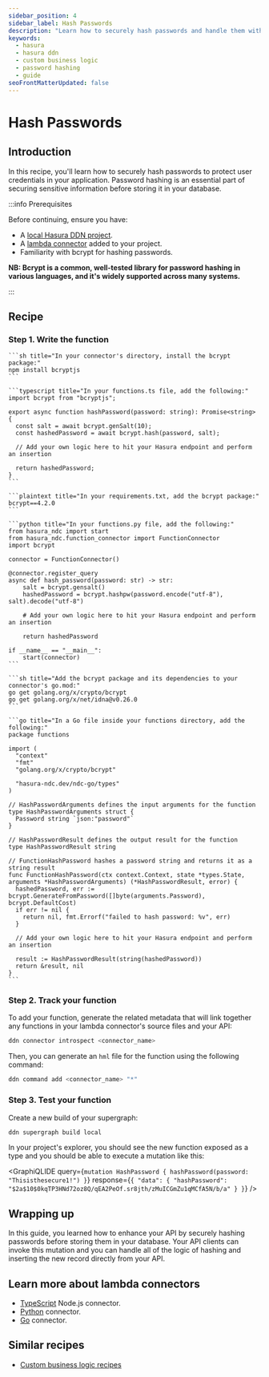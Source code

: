 ```yaml
---
sidebar_position: 4
sidebar_label: Hash Passwords
description: "Learn how to securely hash passwords and handle them within your API."
keywords:
  - hasura
  - hasura ddn
  - custom business logic
  - password hashing
  - guide
seoFrontMatterUpdated: false
---
```



# Hash Passwords

## Introduction

In this recipe, you'll learn how to securely hash passwords to protect user credentials in your application. Password
hashing is an essential part of securing sensitive information before storing it in your database.

:::info Prerequisites

Before continuing, ensure you have:

- A [local Hasura DDN project](/getting-started/quickstart.mdx).
- A [lambda connector](/business-logic/overview.mdx) added to your project.
- Familiarity with bcrypt for hashing passwords.

**NB: Bcrypt is a common, well-tested library for password hashing in various languages, and it's widely supported
across many systems.**

:::

## Recipe

### Step 1. Write the function

<Tabs className="language-tabs">
  <TabItem value="ts" label="TypeScript">

    ```sh title="In your connector's directory, install the bcrypt package:"
    npm install bcryptjs
    ```

    ```typescript title="In your functions.ts file, add the following:"
    import bcrypt from "bcryptjs";

    export async function hashPassword(password: string): Promise<string> {
      const salt = await bcrypt.genSalt(10);
      const hashedPassword = await bcrypt.hash(password, salt);

      // Add your own logic here to hit your Hasura endpoint and perform an insertion

      return hashedPassword;
    }
    ```

  </TabItem>
  <TabItem value="python" label="Python">

    ```plaintext title="In your requirements.txt, add the bcrypt package:"
    bcrypt==4.2.0
    ```

    ```python title="In your functions.py file, add the following:"
    from hasura_ndc import start
    from hasura_ndc.function_connector import FunctionConnector
    import bcrypt

    connector = FunctionConnector()

    @connector.register_query
    async def hash_password(password: str) -> str:
        salt = bcrypt.gensalt()
        hashedPassword = bcrypt.hashpw(password.encode("utf-8"), salt).decode("utf-8")

        # Add your own logic here to hit your Hasura endpoint and perform an insertion

        return hashedPassword

    if __name__ == "__main__":
        start(connector)
    ```

  </TabItem>
  <TabItem value="go" label="Go">

    ```sh title="Add the bcrypt package and its dependencies to your connector's go.mod:"
    go get golang.org/x/crypto/bcrypt
    go get golang.org/x/net/idna@v0.26.0
    ```

    ```go title="In a Go file inside your functions directory, add the following:"
    package functions

    import (
      "context"
      "fmt"
      "golang.org/x/crypto/bcrypt"

      "hasura-ndc.dev/ndc-go/types"
    )

    // HashPasswordArguments defines the input arguments for the function
    type HashPasswordArguments struct {
      Password string `json:"password"`
    }

    // HashPasswordResult defines the output result for the function
    type HashPasswordResult string

    // FunctionHashPassword hashes a password string and returns it as a string result
    func FunctionHashPassword(ctx context.Context, state *types.State, arguments *HashPasswordArguments) (*HashPasswordResult, error) {
      hashedPassword, err := bcrypt.GenerateFromPassword([]byte(arguments.Password), bcrypt.DefaultCost)
      if err != nil {
        return nil, fmt.Errorf("failed to hash password: %v", err)
      }

      // Add your own logic here to hit your Hasura endpoint and perform an insertion

      result := HashPasswordResult(string(hashedPassword))
      return &result, nil
    }
    ```

</TabItem>
</Tabs>

### Step 2. Track your function

To add your function, generate the related metadata that will link together any functions in your lambda connector's
source files and your API:

```bash
ddn connector introspect <connector_name>
```

Then, you can generate an `hml` file for the function using the following command:

```bash
ddn command add <connector_name> "*"
```

### Step 3. Test your function

Create a new build of your supergraph:

```sh
ddn supergraph build local
```

In your project's explorer, you should see the new function exposed as a type and you should be able to execute a
mutation like this:

<GraphiQLIDE
  query={`mutation HashPassword {
  hashPassword(password: "Thisisthesecure1!")
}`}
  response={`{
  "data": {
    "hashPassword": "$2a$10$0kqTP3HNd72oz8Q/qEA2PeOf.sr8jth/zMuICGmZu1qMCfA5N/b/a"
  }
}`}
/>

## Wrapping up

In this guide, you learned how to enhance your API by securely hashing passwords before storing them in your database.
Your API clients can invoke this mutation and you can handle all of the logic of hashing and inserting the new record
directly from your API.

## Learn more about lambda connectors

- [TypeScript](/business-logic/typescript.mdx) Node.js connector.
- [Python](/business-logic/python.mdx) connector.
- [Go](/business-logic/go.mdx) connector.

## Similar recipes

- [Custom business logic recipes](/recipes/business-logic/index.mdx)

